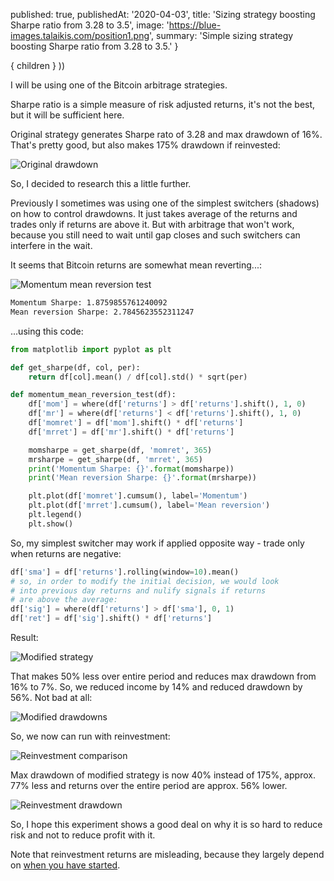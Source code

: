 

  published: true,
  publishedAt: '2020-04-03',
  title: 'Sizing strategy boosting Sharpe ratio from 3.28 to 3.5',
  image: 'https://blue-images.talaikis.com/position1.png',
  summary: 'Simple sizing strategy boosting Sharpe ratio from 3.28 to 3.5.'
}

  <BlogPost path={router.pathname} meta={meta}>
    { children }
  </BlogPost>
))

I will be using one of the Bitcoin arbitrage strategies.

Sharpe ratio is a simple measure of risk adjusted returns, it's not the best, but it will be sufficient here.

Original strategy generates Sharpe rato of 3.28 and max drawdown of 16%. That's pretty good, but also makes 175% drawdown if reinvested:

![Original drawdown](https://blue-images.talaikis.com/position-dd2.png "Original drawdown")

So, I decided to research this a little further.

Previously I sometimes was using one of the simplest switchers (shadows) on how to control drawdowns. It just takes average of the returns and trades only if returns are above it. But with arbitrage that won't work, because you still need to wait until gap closes and such switchers can interfere in the wait.

It seems that Bitcoin returns are somewhat mean reverting...:

![Momentum mean reversion test](https://blue-images.talaikis.com/position-mr.png "Momentum mean reversion test")

```bash
Momentum Sharpe: 1.8759855761240092
Mean reversion Sharpe: 2.7845623552311247
```

...using this code:

```python
from matplotlib import pyplot as plt

def get_sharpe(df, col, per):
    return df[col].mean() / df[col].std() * sqrt(per)

def momentum_mean_reversion_test(df):
    df['mom'] = where(df['returns'] > df['returns'].shift(), 1, 0)
    df['mr'] = where(df['returns'] < df['returns'].shift(), 1, 0)
    df['momret'] = df['mom'].shift() * df['returns']
    df['mrret'] = df['mr'].shift() * df['returns']

    momsharpe = get_sharpe(df, 'momret', 365)
    mrsharpe = get_sharpe(df, 'mrret', 365)
    print('Momentum Sharpe: {}'.format(momsharpe))
    print('Mean reversion Sharpe: {}'.format(mrsharpe))

    plt.plot(df['momret'].cumsum(), label='Momentum')
    plt.plot(df['mrret'].cumsum(), label='Mean reversion')
    plt.legend()
    plt.show()
```

So, my simplest switcher may work if applied opposite way - trade only when returns are negative:

```python
df['sma'] = df['returns'].rolling(window=10).mean()
# so, in order to modify the initial decision, we would look 
# into previous day returns and nulify signals if returns 
# are above the average:
df['sig'] = where(df['returns'] > df['sma'], 0, 1)
df['ret'] = df['sig'].shift() * df['returns']
```

Result:

![Modified strategy](https://blue-images.talaikis.com/position1.png "Modified strategy")

That makes 50% less over entire period and reduces max drawdown from 16% to 7%. So, we reduced income by 14% and reduced drawdown by 56%. Not bad at all:

![Modified drawdowns](https://blue-images.talaikis.com/position-dd3.png "Modified drawdowns")

So, we now can run with reinvestment:

![Reinvestment comparison](https://blue-images.talaikis.com/position2.png "Reinvestment comparison")

Max drawdown of modified strategy is now 40% instead of 175%, approx. 77% less and returns over the entire period are approx. 56% lower.

![Reinvestment drawdown](https://blue-images.talaikis.com/position-dd1.png "Reinvestment drawdown")

So, I hope this experiment shows a good deal on why it is so hard to reduce risk and not to reduce profit with it.

Note that reinvestment returns are misleading, because they largely depend on [when you have started](https://blueblood.talaikis.com/posts/explaining-reinvestment).
